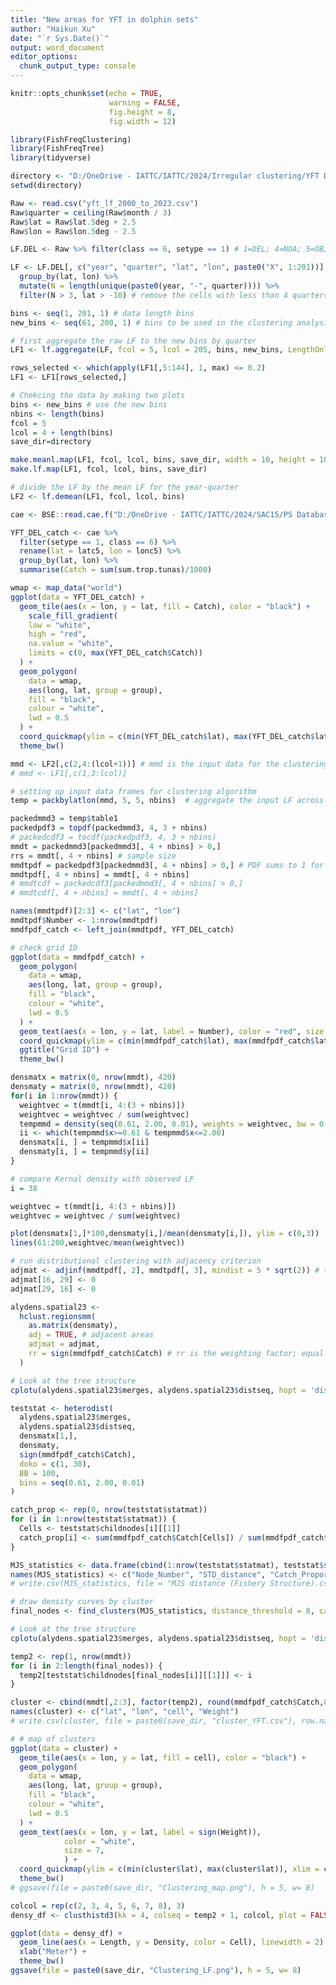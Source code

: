 ```yaml
---
title: "New areas for YFT in dolphin sets"
author: "Haikun Xu"
date: "`r Sys.Date()`"
output: word_document
editor_options: 
  chunk_output_type: console
---
```


```r
knitr::opts_chunk$set(echo = TRUE,
                      warning = FALSE,
                      fig.height = 8,
                      fig.width = 12)
```

```r
library(FishFreqClustering)
library(FishFreqTree)
library(tidyverse)

directory <- "D:/OneDrive - IATTC/IATTC/2024/Irregular clustering/YFT DEL/"
setwd(directory)

Raw <- read.csv("yft_lf_2000_to_2023.csv")
Raw$quarter = ceiling(Raw$month / 3)
Raw$lat = Raw$lat.5deg + 2.5
Raw$lon = Raw$lon.5deg - 2.5
```

```r
LF.DEL <- Raw %>% filter(class == 6, setype == 1) # 1=DEL; 4=NOA; 5=OBJ

LF <- LF.DEL[, c("year", "quarter", "lat", "lon", paste0("X", 1:201))] %>%
  group_by(lat, lon) %>%
  mutate(N = length(unique(paste0(year, "-", quarter)))) %>%
  filter(N > 3, lat > -10) # remove the cells with less than 4 quarters of data since 2000

bins <- seq(1, 201, 1) # data length bins
new_bins <- seq(61, 200, 1) # bins to be used in the clustering analysis

# first aggregate the raw LF to the new bins by quarter
LF1 <- lf.aggregate(LF, fcol = 5, lcol = 205, bins, new_bins, LengthOnly = FALSE)

rows_selected <- which(apply(LF1[,5:144], 1, max) <= 0.2)
LF1 <- LF1[rows_selected,]

# Chekcing the data by making two plots
bins <- new_bins # use the new bins
nbins <- length(bins)
fcol = 5
lcol = 4 + length(bins)
save_dir=directory

make.meanl.map(LF1, fcol, lcol, bins, save_dir, width = 10, height = 10)
make.lf.map(LF1, fcol, lcol, bins, save_dir)

# divide the LF by the mean LF for the year-quarter
LF2 <- lf.demean(LF1, fcol, lcol, bins)
```

```r
cae <- BSE::read.cae.f("D:/OneDrive - IATTC/IATTC/2024/SAC15/PS Database/", "CAE-LatLon2000-2023.txt",2000,2023)

YFT_DEL_catch <- cae %>%
  filter(setype == 1, class == 6) %>%
  rename(lat = latc5, lon = lonc5) %>%
  group_by(lat, lon) %>%
  summarise(Catch = sum(sum.trop.tunas)/1000)

wmap <- map_data("world")
ggplot(data = YFT_DEL_catch) +
  geom_tile(aes(x = lon, y = lat, fill = Catch), color = "black") +
    scale_fill_gradient(
    low = "white",
    high = "red",
    na.value = "white",
    limits = c(0, max(YFT_DEL_catch$Catch))
  ) +
  geom_polygon(
    data = wmap,
    aes(long, lat, group = group),
    fill = "black",
    colour = "white",
    lwd = 0.5
  ) +
  coord_quickmap(ylim = c(min(YFT_DEL_catch$lat), max(YFT_DEL_catch$lat)), xlim = c(min(YFT_DEL_catch$lon), max(YFT_DEL_catch$lon))) +
  theme_bw()
```

```r
mmd <- LF2[,c(2,4:(lcol+1))] # mmd is the input data for the clustering analysis - it should have year, lat, lon, and bin numbers
# mmd <- LF1[,c(1,3:lcol)]

# setting up input data frames for clustering algorithm
temp = packbylatlon(mmd, 5, 5, nbins)  # aggregate the input LF across time for each grid cell

packedmmd3 = temp$table1
packedpdf3 = topdf(packedmmd3, 4, 3 + nbins)
# packedcdf3 = tocdf(packedpdf3, 4, 3 + nbins)
mmdt = packedmmd3[packedmmd3[, 4 + nbins] > 0,]
rrs = mmdt[, 4 + nbins] # sample size
mmdtpdf = packedpdf3[packedmmd3[, 4 + nbins] > 0,] # PDF sums to 1 for each grid
mmdtpdf[, 4 + nbins] = mmdt[, 4 + nbins]
# mmdtcdf = packedcdf3[packedmmd3[, 4 + nbins] > 0,]
# mmdtcdf[, 4 + nbins] = mmdt[, 4 + nbins]

names(mmdtpdf)[2:3] <- c("lat", "lon")
mmdtpdf$Number <- 1:nrow(mmdtpdf)
mmdfpdf_catch <- left_join(mmdtpdf, YFT_DEL_catch)

# check grid ID
ggplot(data = mmdfpdf_catch) +
  geom_polygon(
    data = wmap,
    aes(long, lat, group = group),
    fill = "black",
    colour = "white",
    lwd = 0.5
  ) +
  geom_text(aes(x = lon, y = lat, label = Number), color = "red", size = 5) +
  coord_quickmap(ylim = c(min(mmdfpdf_catch$lat), max(mmdfpdf_catch$lat)), xlim = c(min(mmdfpdf_catch$lon), max(mmdfpdf_catch$lon))) +
  ggtitle("Grid ID") +
  theme_bw()

densmatx = matrix(0, nrow(mmdt), 420)
densmaty = matrix(0, nrow(mmdt), 420)
for(i in 1:nrow(mmdt)) {
  weightvec = t(mmdt[i, 4:(3 + nbins)])
  weightvec = weightvec / sum(weightvec)
  tempmmd = density(seq(0.61, 2.00, 0.01), weights = weightvec, bw = 0.05)
  ii <- which(tempmmd$x>=0.61 & tempmmd$x<=2.00)
  densmatx[i, ] = tempmmd$x[ii]
  densmaty[i, ] = tempmmd$y[ii]
}

# compare Kernal density with observed LF
i = 38

weightvec = t(mmdt[i, 4:(3 + nbins)])
weightvec = weightvec / sum(weightvec)

plot(densmatx[1,]*100,densmaty[i,]/mean(densmaty[i,]), ylim = c(0,3))
lines(61:200,weightvec/mean(weightvec))

# run distributional clustering with adjacency criterion
adjmat <- adjinf(mmdtpdf[, 2], mmdtpdf[, 3], mindist = 5 * sqrt(2)) # the matrix specifying adjacency 
adjmat[16, 29] <- 0
adjmat[29, 16] <- 0

alydens.spatial23 <-
  hclust.regionsmm(
    as.matrix(densmaty),
    adj = TRUE, # adjacent areas
    adjmat = adjmat,
    rr = sign(mmdfpdf_catch$Catch) # rr is the weighting factor; equal weighting is used in this case
  )

# Look at the tree structure
cplotu(alydens.spatial23$merges, alydens.spatial23$distseq, hopt = 'dist')
```

```r
teststat <- heterodist(
  alydens.spatial23$merges,
  alydens.spatial23$distseq,
  densmatx[1,],
  densmaty,
  sign(mmdfpdf_catch$Catch),
  doko = c(1, 30),
  BB = 100,
  bins = seq(0.61, 2.00, 0.01)
)

catch_prop <- rep(0, nrow(teststat$statmat))
for (i in 1:nrow(teststat$statmat)) {
  Cells <- teststat$childnodes[i][[1]]
  catch_prop[i] <- sum(mmdfpdf_catch$Catch[Cells]) / sum(mmdfpdf_catch$Catch)
}

MJS_statistics <- data.frame(cbind(1:nrow(teststat$statmat), teststat$statmat[,4], round(catch_prop,2)))
names(MJS_statistics) <- c("Node_Number", "STD_distance", "Catch_Proportion")
# write.csv(MJS_statistics, file = "MJS distance (Fishery Structure).csv", row.names = FALSE)
```

```r
# draw density curves by cluster
final_nodes <- find_clusters(MJS_statistics, distance_threshold = 8, catch_threshold = 0.05)

# Look at the tree structure
cplotu(alydens.spatial23$merges, alydens.spatial23$distseq, hopt = 'dist', plotnum = final_nodes)

temp2 <- rep(1, nrow(mmdt))
for (i in 2:length(final_nodes)) {
  temp2[teststat$childnodes[final_nodes[i]][[1]]] <- i
}

cluster <- cbind(mmdt[,2:3], factor(temp2), round(mmdfpdf_catch$Catch,0))
names(cluster) <- c("lat", "lon", "cell", "Weight")
# write.csv(cluster, file = paste0(save_dir, "cluster_YFT.csv"), row.names = FALSE)

# # map of clusters
ggplot(data = cluster) +
  geom_tile(aes(x = lon, y = lat, fill = cell), color = "black") +
  geom_polygon(
    data = wmap,
    aes(long, lat, group = group),
    fill = "black",
    colour = "white",
    lwd = 0.5
  ) +
  geom_text(aes(x = lon, y = lat, label = sign(Weight)),
            color = "white",
            size = 7,
            ) +
  coord_quickmap(ylim = c(min(cluster$lat), max(cluster$lat)), xlim = c(min(cluster$lon), max(cluster$lon))) +
  theme_bw()
# ggsave(file = paste0(save_dir, "Clustering_map.png"), h = 5, w= 8)

colcol = rep(c(2, 3, 4, 5, 6, 7, 8), 3)
densy_df <- clusthistd3(kk = 4, colseq = temp2 + 1, colcol, plot = FALSE)

ggplot(data = densy_df) +
  geom_line(aes(x = Length, y = Density, color = Cell), linewidth = 2) +
  xlab("Meter") + 
  theme_bw()
ggsave(file = paste0(save_dir, "Clustering_LF.png"), h = 5, w= 8)
```